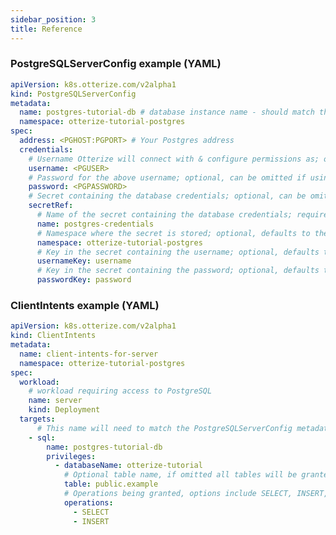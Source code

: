 ```yaml
---
sidebar_position: 3
title: Reference
---
```


### PostgreSQLServerConfig example (YAML)
```yaml
apiVersion: k8s.otterize.com/v2alpha1
kind: PostgreSQLServerConfig
metadata:
  name: postgres-tutorial-db # database instance name - should match the target in ClientIntents
  namespace: otterize-tutorial-postgres
spec:
  address: <PGHOST:PGPORT> # Your Postgres address
  credentials:
    # Username Otterize will connect with & configure permissions as; optional, can be omitted if using a secretRef
    username: <PGUSER>
    # Password for the above username; optional, can be omitted if using a secretRef
    password: <PGPASSWORD>
    # Secret containing the database credentials; optional, can be omitted if using the above username & password fields
    secretRef:
      # Name of the secret containing the database credentials; required
      name: postgres-credentials
      # Namespace where the secret is stored; optional, defaults to the namespace of the PostgreSQLServerConfig
      namespace: otterize-tutorial-postgres
      # Key in the secret containing the username; optional, defaults to 'username'
      usernameKey: username
      # Key in the secret containing the password; optional, defaults to 'password'
      passwordKey: password
```

### ClientIntents example (YAML)

```yaml
apiVersion: k8s.otterize.com/v2alpha1
kind: ClientIntents
metadata:
  name: client-intents-for-server
  namespace: otterize-tutorial-postgres
spec:
  workload:
    # workload requiring access to PostgreSQL
    name: server
    kind: Deployment
  targets:
      # This name will need to match the PostgreSQLServerConfig metadata.name field
    - sql:
        name: postgres-tutorial-db
        privileges:
          - databaseName: otterize-tutorial
            # Optional table name, if omitted all tables will be granted access
            table: public.example
            # Operations being granted, options include SELECT, INSERT, UPDATE, DELETE, ALL
            operations:
              - SELECT
              - INSERT
```


